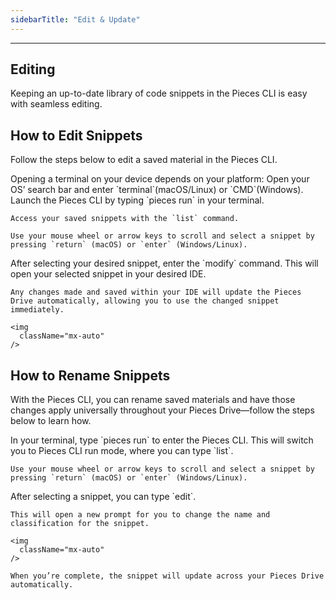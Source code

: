 ```yaml
---
sidebarTitle: "Edit & Update"
---
```


---

## Editing

Keeping an up-to-date library of code snippets in the Pieces CLI is easy with seamless editing.

## How to Edit Snippets

Follow the steps below to edit a saved material in the Pieces CLI.

<Steps>
  <Step title="Open a Terminal">
    Opening a terminal on your device depends on your platform: Open your OS’ search bar and enter `terminal`(macOS/Linux) or `CMD`(Windows).
  </Step>
  <Step title="Open the Pieces Drive">
    Launch the Pieces CLI by typing `pieces run` in your terminal.

    Access your saved snippets with the `list` command.

    Use your mouse wheel or arrow keys to scroll and select a snippet by pressing `return` (macOS) or `enter` (Windows/Linux).
  </Step>
  <Step title="Enter Modify Command">
    After selecting your desired snippet, enter the `modify` command. This will open your selected snippet in your desired IDE.

    Any changes made and saved within your IDE will update the Pieces Drive automatically, allowing you to use the changed snippet immediately.

    <img
      className="mx-auto"
    />
  </Step>
</Steps>

## How to Rename Snippets

With the Pieces CLI, you can rename saved materials and have those changes apply universally throughout your Pieces Drive—follow the steps below to learn how.

<Steps>
  <Step title="Locate a Snippet">
    In your terminal, type `pieces run` to enter the Pieces CLI. This will switch you to Pieces CLI run mode, where you can type `list`.

    Use your mouse wheel or arrow keys to scroll and select a snippet by pressing `return` (macOS) or `enter` (Windows/Linux).
  </Step>
  <Step title="Enter the Edit Command">
    After selecting a snippet, you can type `edit`.

    This will open a new prompt for you to change the name and classification for the snippet.

    <img
      className="mx-auto"
    />

    When you’re complete, the snippet will update across your Pieces Drive automatically.
  </Step>
</Steps>